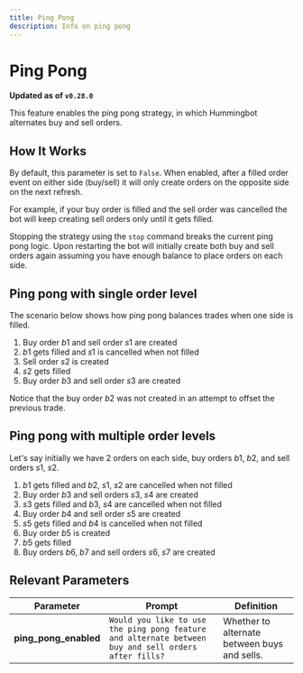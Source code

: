 ```yaml
---
title: Ping Pong
description: Info on ping pong
---
```


# Ping Pong

**Updated as of `v0.28.0`**

This feature enables the ping pong strategy, in which Hummingbot alternates buy and sell orders.

## How It Works

By default, this parameter is set to `False`. When enabled, after a filled order event on either side (buy/sell) it will only create orders on the opposite side on the next refresh.

For example, if your buy order is filled and the sell order was cancelled the bot will keep creating sell orders only until it gets filled.

Stopping the strategy using the `stop` command breaks the current ping pong logic. Upon restarting the bot will initially create both buy and sell orders again assuming you have enough balance to place orders on each side.

## Ping pong with single order level

The scenario below shows how ping pong balances trades when one side is filled.

1. Buy order $b1$ and sell order $s1$ are created
2. $b1$ gets filled and $s1$ is cancelled when not filled
3. Sell order $s2$ is created
4. $s2$ gets filled
5. Buy order $b3$ and sell order $s3$ are created

Notice that the buy order $b2$ was not created in an attempt to offset the previous trade.

## Ping pong with multiple order levels

Let's say initially we have 2 orders on each side, buy orders $b1$, $b2$, and sell orders $s1$, $s2$.

1. $b1$ gets filled and $b2$, $s1$, $s2$ are cancelled when not filled
2. Buy order $b3$ and sell orders $s3$, $s4$ are created
3. $s3$ gets filled and $b3$, $s4$ are cancelled when not filled
4. Buy order $b4$ and sell order $s5$ are created
5. $s5$ gets filled and $b4$ is cancelled when not filled
6. Buy order $b5$ is created
7. $b5$ gets filled
8. Buy orders $b6$, $b7$ and sell orders $s6$, $s7$ are created

## Relevant Parameters

| Parameter             | Prompt                                                                                               | Definition                                   |
| --------------------- | ---------------------------------------------------------------------------------------------------- | -------------------------------------------- |
| **ping_pong_enabled** | `Would you like to use the ping pong feature and alternate between buy and sell orders after fills?` | Whether to alternate between buys and sells. |
